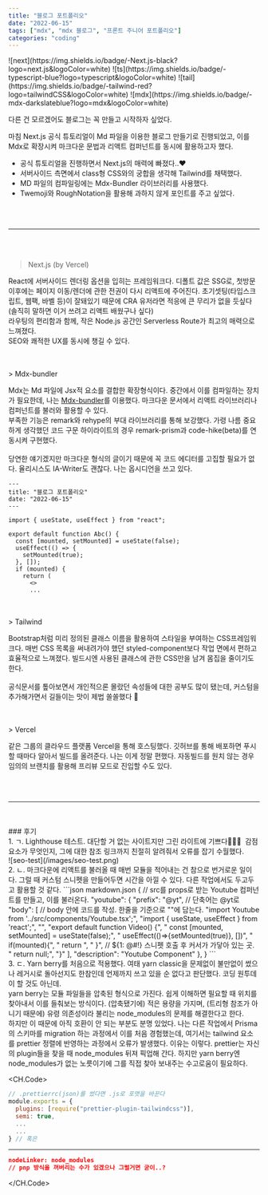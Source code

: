 ```yaml
---
title: "블로그 포트폴리오"
date: "2022-06-15"
tags: ["mdx", "mdx 블로그", "프론트 주니어 포트폴리오"]
categories: "coding"
---
```



<div className="flex flex-row justify-center space-x-1 mb-16">
  <span>![next](https://img.shields.io/badge/-Next.js-black?logo=next.js&logoColor=white)</span>
  <span>![ts](https://img.shields.io/badge/-typescript-blue?logo=typescript&logoColor=white)</span>
  <span>![tail](https://img.shields.io/badge/-tailwind-red?logo=tailwindCSS&logoColor=white)</span>
  <span>![mdx](https://img.shields.io/badge/-mdx-darkslateblue?logo=mdx&logoColor=white)</span>
</div>

다른 건 모르겠어도 블로그는 꼭 만들고 시작하자 싶었다.

마침 Next.js 공식 튜토리얼이 Md 파일을 이용한 블로그 만들기로 진행되었고, 이를 Mdx로 확장시켜 마크다운 문법과 리액트 컴퍼넌트를 동시에 활용하고자 했다.

- 공식 튜토리얼을 진행하면서 Next.js의 매력에 빠졌다..♥️
- 서버사이드 측면에서 class형 CSS와의 궁합을 생각해 Tailwind를 채택했다.
- MD 파일의 컴파일링에는 Mdx-Bundler 라이브러리를 사용했다.
- Twemoji와 RoughNotation을 활용해 과하지 않게 포인트를 주고 싶었다.

<br />
<br />
<hr/>
<br />
<br />

> Next.js (by Vercel)

React에 서버사이드 렌더링 옵션을 입히는 프레임워크다. 디폴트 값은 SSG로, 첫방문 이후에는 페이지 이동/렌더에 관한 전권이 다시 리액트에 주어진다. 초기셋팅(타입스크립트, 웹팩, 바벨 등)이 잘돼있기 때문에 CRA 유저라면 적응에 큰 무리가 없을 듯싶다(솔직히 말하면 이거 쓰려고 리액트 배웠구나 싶다)  
라우팅의 편리함과 함께, 작은 Node.js 공간인 Serverless Route가 최고의 매력으로 느껴졌다.  
SEO와 쾌적한 UX를 동시에 챙길 수 있다.

<br />
<br />
> Mdx-bundler

Mdx는 Md 파일에 Jsx적 요소를 결합한 확장형식이다. 중간에서 이를 컴파일하는 장치가 필요한데, 나는 [Mdx-bundler](https://www.iamyadav.com/blogs/use-mdx-bundler-with-next-js)를 이용했다. 마크다운 문서에서 리액트 라이브러리나 컴퍼넌트를 불러와 활용할 수 있다.  
부족한 기능은 remark와 rehype의 부대 라이브러리를 통해 보강했다. 가령 나름 중요하게 생각했던 코드 구문 하이라이트의 경우 remark-prism과 code-hike(beta)를 연동시켜 구현했다.  
<br/>
당연한 얘기겠지만 마크다운 형식의 글이기 때문에 꼭 코드 에디터를 고집할 필요가 없다. 율리시스도 IA-Writer도 괜찮다. 나는 옵시디언을 쓰고 있다.

```mdx 예시.mdx
---
title: "블로그 포트폴리오"
date: "2022-06-15"
---

import { useState, useEffect } from "react";

export default function Abc() {
  const [mounted, setMounted] = useState(false);
  useEffect(() => {
    setMounted(true);
  }, []);
  if (mounted) {
    return (
      <>
      ...
```
<br />
<br />
> Tailwind

Bootstrap처럼 미리 정의된 클래스 이름을 활용하여 스타일을 부여하는 CSS프레임워크다. 매번 CSS 목록을 써내려가야 했던 styled-component보다 작업 면에서 편하고 효율적으로 느껴졌다. 빌드시엔 사용된 클래스에 관한 CSS만을 남겨 몸집을 줄이기도 한다.  
<br/>
공식문서를 톺아보면서 개인적으론 몰랐던 속성들에 대한 공부도 많이 됐는데, 커스텀을 추가해가면서 길들이는 맛이 제법 쏠쏠했다 🙊

<br />
<br />
> Vercel

같은 그룹의 클라우드 플랫폼 Vercel을 통해 호스팅했다. 깃허브를 통해
배포하면 푸시할 때마다 알아서 빌드를 올려준다. 나는 이게 정말 편했다. 자동빌드를 원치 않는
경우 임의의 브랜치를 활용해 프리뷰 모드로 진입할 수도 있다.

<br />
<br />
<hr/>
<br />
<br />
### 후기
<br />
1. ㄱ. Lighthouse 테스트. 대단할 거 없는 사이트지만 그린 라이트에 기쁘다🙇‍♀️🎉 &nbsp;감점 요소가 무엇인지, 그에 대한 참조 링크까지 친절히 알려줘서 오류를 잡기 수월했다.  
<br/>
![seo-test](/images/seo-test.png)
<br/>
2. ㄴ. 마크다운에 리액트를 불러올 때 매번 모듈을 적어내는 건 참으로 번거로운 일이다. 그럴 때 커스텀 스니펫을 만들어두면 시간을 아낄 수 있다. 다른 작업에서도 두고두고 활용할 것 같다.
```json markdown.json
{ // src를 props로 받는 Youtube 컴퍼넌트를 만들고, 이를 불러온다.
  "youtube": {
    "prefix": "@yt", // 단축어는 @yt로
    "body": [ // body 안에 코드를 작성. 한줄을 기준으로 ""에 담는다.
      "import Youtube from '../src/components/Youtube.tsx';",
      "import { useState, useEffect } from 'react';",
      "",
      "export default function Video() {",
      "  const [mounted, setMounted] = useState(false);",
      "  useEffect(()=>{setMounted(true)}, [])",
      "  if(mounted){",
      "    return <Youtube src={'${1:/* url paste */}'} />",
      "  }", // ${1: @#!} 스니펫 호출 후 커서가 가닿아 있는 곳. 
      "  return null;",
      "}"
    ],
    "description": "Youtube Component"
  },
}
```
<br/>
3. ㄷ. Yarn berry를 처음으로 적용했다. 여태 yarn classic을 문제없이 불만없이 썼으나 레거시로 돌아선지도 한참인데 언제까지 쓰고 있을 순 없다고 판단했다. 코딩 원투데이 할 것도 아닌데.  
<br/>
yarn berry는 모듈 파일들을 압축된 형식으로 가진다. 쉽게 이해하면 필요할 때 위치를 찾아내서 이를 들춰보는 방식이다. (압축됐기에) 적은 용량을 가지며, (트리형 참조가 아니기 때문에) 유령 의존성이라 불리는 node_modules의 문제를 해결한다고 한다.  
<br/>
하지만 이 때문에 아직 호환이 안 되는 부분도 분명 있었다. 나는 다른 작업에서 Prisma의 스키마를 migration 하는 과정에서 이를 처음 경험했는데, 여기서는 tailwind 요소를 prettier 정렬에 반영하는 과정에서 오류가 발생했다. 이유는 이렇다.  
prettier는 자신의 plugin들을 찾을 때 node_modules 뒤져 픽업해 간다. 하지만 yarn berry엔 node_modules가 없는 노릇이기에 그를 직접 찾아 보내주는 수고로움이 필요하다.

<CH.Code>
```js .prettierrc.js
// .prettierrc(json)를 썼다면 .js로 포맷을 바꾼다
module.exports = {
  plugins: [require("prettier-plugin-tailwindcss")],
  semi: true,
  ...
  ...
} // 혹은
```
---
```json .yarnrc.yml
nodeLinker: node_modules
// pnp 방식을 꺼버리는 수가 있겠으나 그럴거면 굳이..?
```
</CH.Code>



      
      